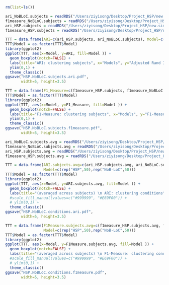 

```r
rm(list=ls())
```



```r
ari_NoBLoC.subjects = readRDS("/Users/ziyisong/Desktop/Project_HSP/new.simulations/compare.HSP.NoBLoC/No.Contamination/ari_NoBLoC.subjects.RDS")
f1measure_NoBLoC.subjects = readRDS("/Users/ziyisong/Desktop/Project_HSP/new.simulations/compare.HSP.NoBLoC/No.Contamination/f1measure_NoBLoC.subjects.RDS")
ari_HSP.subjects = readRDS("/Users/ziyisong/Desktop/Project_HSP/new.simulations/compare.HSP.NoBLoC/No.Contamination/ari_HSP.subjects.RDS")
f1measure_HSP.subjects = readRDS("/Users/ziyisong/Desktop/Project_HSP/new.simulations/compare.HSP.NoBLoC/No.Contamination/f1measure_HSP.subjects.RDS")
```



```r
TTT = data.frame(ARI=c(ari_HSP.subjects, ari_NoBLoC.subjects), Model=c(rep("HSP",50),rep("NoB-LoC",50)))
TTT$Model = as.factor(TTT$Model)
library(ggplot2)
ggplot(TTT, aes(x=Model, y=ARI, fill=Model )) + 
  geom_boxplot(notch=FALSE) + 
  labs(title="ARI: clustering subjects", x="Models", y="Adjusted Rand Index") +
  ylim(0,1) +
  theme_classic()
ggsave("HSP.NoBLoC.subjects.ari.pdf", 
       width=5, height=3.5)
```



```r
TTT = data.frame(F1_Measure=c(f1measure_HSP.subjects, f1measure_NoBLoC.subjects), Model=c(rep("HSP",50),rep("NoB-LoC",50)))
TTT$Model = as.factor(TTT$Model)
library(ggplot2)
ggplot(TTT, aes(x=Model, y=F1_Measure, fill=Model )) + 
  geom_boxplot(notch=FALSE) + 
  labs(title="F1-Measure: clustering subjects", x="Models", y="F1-Measure") +
  ylim(0,1) + 
  theme_classic()
ggsave("HSP.NoBLoC.subjects.f1measure.pdf", 
       width=5, height=3.5)
```




```r
ari_NoBLoC.subjects.avg = readRDS("/Users/ziyisong/Desktop/Project_HSP/new.simulations/compare.HSP.NoBLoC/No.Contamination/ari_NoBLoC.subjects.avg.RDS")
f1measure_NoBLoC.subjects.avg = readRDS("/Users/ziyisong/Desktop/Project_HSP/new.simulations/compare.HSP.NoBLoC/No.Contamination/f1measure_NoBLoC.subjects.avg.RDS")
ari_HSP.subjects.avg = readRDS("/Users/ziyisong/Desktop/Project_HSP/new.simulations/compare.HSP.NoBLoC/No.Contamination/ari_HSP.subjects.avg.RDS")
f1measure_HSP.subjects.avg = readRDS("/Users/ziyisong/Desktop/Project_HSP/new.simulations/compare.HSP.NoBLoC/No.Contamination/f1measure_HSP.subjects.avg.RDS")
```



```r
TTT = data.frame(ARI.subjects.avg=c(ari_HSP.subjects.avg, ari_NoBLoC.subjects.avg),
                 Model=c(rep("HSP",50),rep("NoB-LoC",50)))
TTT$Model = as.factor(TTT$Model)
library(ggplot2)
ggplot(TTT, aes(x=Model, y=ARI.subjects.avg, fill=Model )) + 
  geom_boxplot(notch=FALSE) + 
  labs(title="(averaged across subjects) \n ARI: clustering conditions", x="Models", y="Adjusted Rand Index") +
  #scale_fill_manual(values=c("#999999", "#E69F00")) + 
  # ylim(0,1) +
  theme_classic()
ggsave("HSP.NoBLoC.conditions.ari.pdf", 
       width=5, height=3.5)
```




```r
TTT = data.frame(F1Measure.subjects.avg=c(f1measure_HSP.subjects.avg, f1measure_NoBLoC.subjects.avg),
                 Model=c(rep("HSP",50),rep("NoB-LoC",50)))
TTT$Model = as.factor(TTT$Model)
library(ggplot2)
ggplot(TTT, aes(x=Model, y=F1Measure.subjects.avg, fill=Model )) + 
  geom_boxplot(notch=FALSE) + 
  labs(title="(averaged across subjects) \n F1-Measure: clustering conditions", x="Models", y="F1 Measure") +
  #scale_fill_manual(values=c("#999999", "#E69F00")) + 
  # ylim(0,1) +
  theme_classic()
ggsave("HSP.NoBLoC.conditions.f1measure.pdf", 
       width=5, height=3.5)
```









